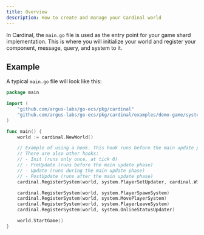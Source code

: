 ```yaml
---
title: Overview
description: How to create and manage your Cardinal world
---
```


In Cardinal, the `main.go` file is used as the entry point for your game shard implementation. This is where you will initialize your world and register your component, message, query, and system to it.

## Example

A typical `main.go` file will look like this:

```go main.go
package main

import (
	"github.com/argus-labs/go-ecs/pkg/cardinal"
	"github.com/argus-labs/go-ecs/pkg/cardinal/examples/demo-game/system"
)

func main() {
	world := cardinal.NewWorld()

	// Example of using a hook. This hook runs before the main update phase.
	// There are also other hooks:
	// - Init (runs only once, at tick 0)
	// - PreUpdate (runs before the main update phase)
	// - Update (runs during the main update phase)
	// - PostUpdate (runs after the main update phase)
	cardinal.RegisterSystem(world, system.PlayerSetUpdater, cardinal.WithHook(cardinal.PreUpdate))

	cardinal.RegisterSystem(world, system.PlayerSpawnSystem)
	cardinal.RegisterSystem(world, system.MovePlayerSystem)
	cardinal.RegisterSystem(world, system.PlayerLeaveSystem)
	cardinal.RegisterSystem(world, system.OnlineStatusUpdater)

	world.StartGame()
}
```
